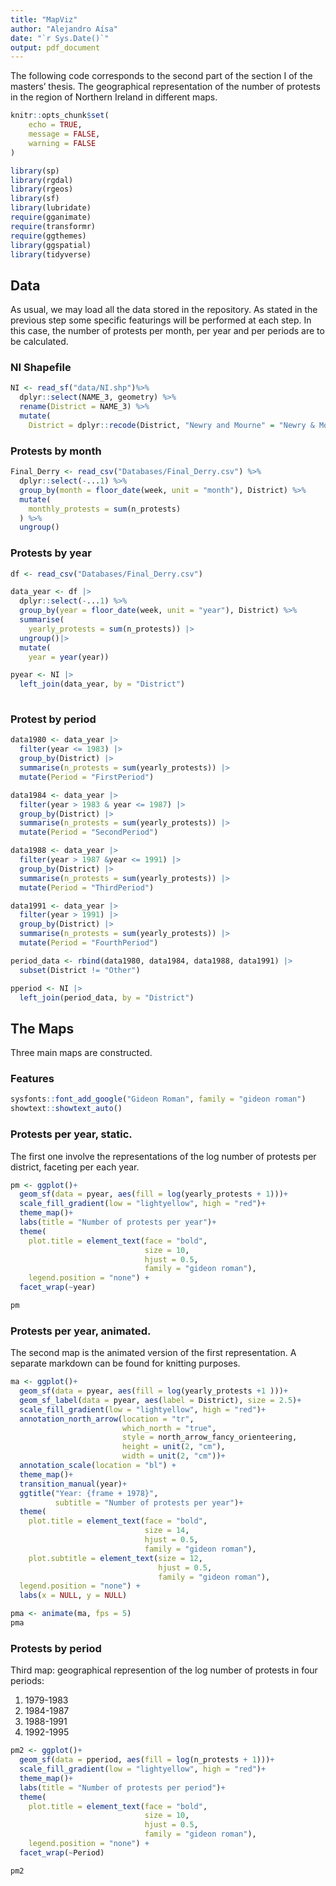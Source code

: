 ```yaml
---
title: "MapViz"
author: "Alejandro Aísa"
date: "`r Sys.Date()`"
output: pdf_document
---
```


The following code corresponds to the second part of the section I of the masters' thesis. The geographical representation of the number of protests in the region of Northern Ireland in different maps. 

```r
knitr::opts_chunk$set(
	echo = TRUE,
	message = FALSE,
	warning = FALSE
)
```

```r
library(sp)
library(rgdal)
library(rgeos)
library(sf)
library(lubridate)
require(gganimate)
require(transformr)
require(ggthemes)
library(ggspatial)
library(tidyverse)
```

## Data 

As usual, we may load all the data stored in the repository. As stated in the previous step some specific featurings will be performed at each step. In this case, the number of protests per month, per year and per periods are to be calculated. 

### NI Shapefile 

```r
NI <- read_sf("data/NI.shp")%>% 
  dplyr::select(NAME_3, geometry) %>% 
  rename(District = NAME_3) %>% 
  mutate(
    District = dplyr::recode(District, "Newry and Mourne" = "Newry & Mourne"))
```

### Protests by month 

```r
Final_Derry <- read_csv("Databases/Final_Derry.csv") %>% 
  dplyr::select(-...1) %>% 
  group_by(month = floor_date(week, unit = "month"), District) %>% 
  mutate(
    monthly_protests = sum(n_protests)
  ) %>% 
  ungroup()
```

### Protests by year

```r
df <- read_csv("Databases/Final_Derry.csv")

data_year <- df |> 
  dplyr::select(-...1) %>% 
  group_by(year = floor_date(week, unit = "year"), District) %>% 
  summarise(
    yearly_protests = sum(n_protests)) |> 
  ungroup()|> 
  mutate(
    year = year(year))

pyear <- NI |> 
  left_join(data_year, by = "District")
  
```

### Protest by period

```r
data1980 <- data_year |> 
  filter(year <= 1983) |> 
  group_by(District) |> 
  summarise(n_protests = sum(yearly_protests)) |> 
  mutate(Period = "FirstPeriod")

data1984 <- data_year |> 
  filter(year > 1983 & year <= 1987) |> 
  group_by(District) |> 
  summarise(n_protests = sum(yearly_protests)) |> 
  mutate(Period = "SecondPeriod")

data1988 <- data_year |> 
  filter(year > 1987 &year <= 1991) |> 
  group_by(District) |> 
  summarise(n_protests = sum(yearly_protests)) |> 
  mutate(Period = "ThirdPeriod")

data1991 <- data_year |> 
  filter(year > 1991) |> 
  group_by(District) |> 
  summarise(n_protests = sum(yearly_protests)) |> 
  mutate(Period = "FourthPeriod")

period_data <- rbind(data1980, data1984, data1988, data1991) |> 
  subset(District != "Other")

pperiod <- NI |> 
  left_join(period_data, by = "District") 
```

## The Maps

Three main maps are constructed. 

### Features 

```r
sysfonts::font_add_google("Gideon Roman", family = "gideon roman")
showtext::showtext_auto()  
```

### Protests per year, static. 

The first one involve the representations of the log number of protests per district, faceting per each year. 

```r
pm <- ggplot()+
  geom_sf(data = pyear, aes(fill = log(yearly_protests + 1)))+
  scale_fill_gradient(low = "lightyellow", high = "red")+
  theme_map()+
  labs(title = "Number of protests per year")+
  theme(
    plot.title = element_text(face = "bold", 
                              size = 10, 
                              hjust = 0.5, 
                              family = "gideon roman"), 
    legend.position = "none") +
  facet_wrap(~year)
```

```r
pm
```

### Protests per year, animated. 

The second map is the animated version of the first representation. A separate markdown can be found for knitting purposes. 

```r
ma <- ggplot()+
  geom_sf(data = pyear, aes(fill = log(yearly_protests +1 )))+
  geom_sf_label(data = pyear, aes(label = District), size = 2.5)+
  scale_fill_gradient(low = "lightyellow", high = "red")+ 
  annotation_north_arrow(location = "tr", 
                         which_north = "true",
                         style = north_arrow_fancy_orienteering, 
                         height = unit(2, "cm"), 
                         width = unit(2, "cm"))+
  annotation_scale(location = "bl") +
  theme_map()+
  transition_manual(year)+
  ggtitle("Year: {frame + 1978}", 
          subtitle = "Number of protests per year")+
  theme(
    plot.title = element_text(face = "bold", 
                              size = 14, 
                              hjust = 0.5, 
                              family = "gideon roman"), 
    plot.subtitle = element_text(size = 12, 
                                 hjust = 0.5, 
                                 family = "gideon roman"),
  legend.position = "none") +
  labs(x = NULL, y = NULL)
```

```r
pma <- animate(ma, fps = 5)
pma
```

### Protests by period

Third map: geographical represention of the log number of protests in four periods: 

1. 1979-1983
2. 1984-1987
3. 1988-1991
4. 1992-1995

```r
pm2 <- ggplot()+
  geom_sf(data = pperiod, aes(fill = log(n_protests + 1)))+
  scale_fill_gradient(low = "lightyellow", high = "red")+
  theme_map()+
  labs(title = "Number of protests per period")+
  theme(
    plot.title = element_text(face = "bold", 
                              size = 10, 
                              hjust = 0.5, 
                              family = "gideon roman"), 
    legend.position = "none") +
  facet_wrap(~Period)
```

```r
pm2
```

